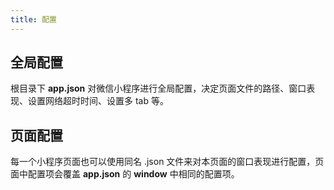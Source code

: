 ```yaml
---
title: 配置
---
```



## 全局配置

根目录下 **app.json** 对微信小程序进行全局配置，决定页面文件的路径、窗口表现、设置网络超时时间、设置多 tab 等。

## 页面配置

每一个小程序页面也可以使用同名 .json 文件来对本页面的窗口表现进行配置，<TextHighlight>页面中配置项会覆盖 **app.json** 的 **window** 中相同的配置项</TextHighlight>。
